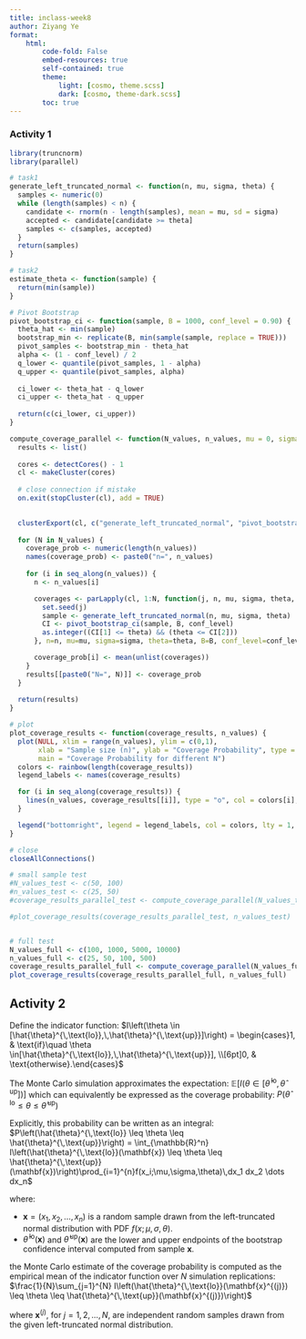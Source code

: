 ```yaml
---
title: inclass-week8
author: Ziyang Ye
format:
    html:
        code-fold: False
        embed-resources: true
        self-contained: true
        theme:
            light: [cosmo, theme.scss]
            dark: [cosmo, theme-dark.scss]
        toc: true
---
```


### Activity 1
```r

library(truncnorm)
library(parallel)

# task1
generate_left_truncated_normal <- function(n, mu, sigma, theta) {
  samples <- numeric(0)
  while (length(samples) < n) {
    candidate <- rnorm(n - length(samples), mean = mu, sd = sigma)
    accepted <- candidate[candidate >= theta]
    samples <- c(samples, accepted)
  }
  return(samples)
}

# task2
estimate_theta <- function(sample) {
  return(min(sample))
}

# Pivot Bootstrap 
pivot_bootstrap_ci <- function(sample, B = 1000, conf_level = 0.90) {
  theta_hat <- min(sample)
  bootstrap_min <- replicate(B, min(sample(sample, replace = TRUE)))
  pivot_samples <- bootstrap_min - theta_hat
  alpha <- (1 - conf_level) / 2
  q_lower <- quantile(pivot_samples, 1 - alpha)
  q_upper <- quantile(pivot_samples, alpha)
  
  ci_lower <- theta_hat - q_lower
  ci_upper <- theta_hat - q_upper
  
  return(c(ci_lower, ci_upper))
}

compute_coverage_parallel <- function(N_values, n_values, mu = 0, sigma = 2, theta = -1, B = 500, conf_level = 0.90) {
  results <- list()
  
  cores <- detectCores() - 1
  cl <- makeCluster(cores)
  
  # close connection if mistake
  on.exit(stopCluster(cl), add = TRUE)
  

  clusterExport(cl, c("generate_left_truncated_normal", "pivot_bootstrap_ci"))
  
  for (N in N_values) {
    coverage_prob <- numeric(length(n_values))
    names(coverage_prob) <- paste0("n=", n_values)
    
    for (i in seq_along(n_values)) {
      n <- n_values[i]

      coverages <- parLapply(cl, 1:N, function(j, n, mu, sigma, theta, B, conf_level) {
        set.seed(j)
        sample <- generate_left_truncated_normal(n, mu, sigma, theta)
        CI <- pivot_bootstrap_ci(sample, B, conf_level)
        as.integer((CI[1] <= theta) && (theta <= CI[2]))
      }, n=n, mu=mu, sigma=sigma, theta=theta, B=B, conf_level=conf_level)

      coverage_prob[i] <- mean(unlist(coverages))
    }
    results[[paste0("N=", N)]] <- coverage_prob
  }
  
  return(results)
}

# plot
plot_coverage_results <- function(coverage_results, n_values) {
  plot(NULL, xlim = range(n_values), ylim = c(0,1), 
       xlab = "Sample size (n)", ylab = "Coverage Probability", type = "n",
       main = "Coverage Probability for different N")
  colors <- rainbow(length(coverage_results))
  legend_labels <- names(coverage_results)

  for (i in seq_along(coverage_results)) {
    lines(n_values, coverage_results[[i]], type = "o", col = colors[i], pch = 16)
  }

  legend("bottomright", legend = legend_labels, col = colors, lty = 1, pch = 16)
}

# close
closeAllConnections()

# small sample test
#N_values_test <- c(50, 100)
#n_values_test <- c(25, 50)
#coverage_results_parallel_test <- compute_coverage_parallel(N_values_test, n_values_test, B = 100)

#plot_coverage_results(coverage_results_parallel_test, n_values_test)


# full test
N_values_full <- c(100, 1000, 5000, 10000)
n_values_full <- c(25, 50, 100, 500)
coverage_results_parallel_full <- compute_coverage_parallel(N_values_full, n_values_full, B = 500)
plot_coverage_results(coverage_results_parallel_full, n_values_full)


```

## Activity 2


Define the indicator function:
$I\left(\theta \in [\hat{\theta}^{\,\text{lo}},\,\hat{\theta}^{\,\text{up}}]\right) = \begin{cases}1, & \text{if}\quad \theta \in[\hat{\theta}^{\,\text{lo}},\,\hat{\theta}^{\,\text{up}}], \\[6pt]0, & \text{otherwise}.\end{cases}$

The Monte Carlo simulation approximates the expectation:
$\mathbb{E}\left[I\left(\theta \in [\hat{\theta}^{\,\text{lo}},\,\hat{\theta}^{\,\text{up}}]\right)\right]$
which can equivalently be expressed as the coverage probability:
$P\left(\hat{\theta}^{\,\text{lo}} \leq \theta \leq \hat{\theta}^{\,\text{up}}\right)$

Explicitly, this probability can be written as an integral:
$P\left(\hat{\theta}^{\,\text{lo}} \leq \theta \leq \hat{\theta}^{\,\text{up}}\right) = \int_{\mathbb{R}^n} I\left(\hat{\theta}^{\,\text{lo}}(\mathbf{x}) \leq \theta \leq \hat{\theta}^{\,\text{up}}(\mathbf{x})\right)\prod_{i=1}^{n}f(x_i;\mu,\sigma,\theta)\,dx_1 dx_2 \dots dx_n$

where:

- $\mathbf{x} = (x_1,x_2,\dots,x_n)$ is a random sample drawn from the left-truncated normal distribution with PDF $f(x;\mu,\sigma,\theta)$.
- $\hat{\theta}^{\,\text{lo}}(\mathbf{x})$ and $\hat{\theta}^{\,\text{up}}(\mathbf{x})$ are the lower and upper endpoints of the bootstrap confidence interval computed from sample $\mathbf{x}$.

the Monte Carlo estimate of the coverage probability is computed as the empirical mean of the indicator function over $N$ simulation replications:
$\frac{1}{N}\sum_{j=1}^{N} I\left(\hat{\theta}^{\,\text{lo}}(\mathbf{x}^{(j)}) \leq \theta \leq \hat{\theta}^{\,\text{up}}(\mathbf{x}^{(j)})\right)$

where $\mathbf{x}^{(j)}$, for $j = 1, 2, \dots, N$, are independent random samples drawn from the given left-truncated normal distribution.

